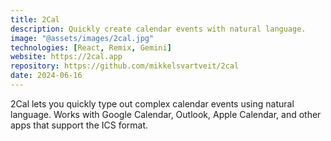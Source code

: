 ```yaml
---
title: 2Cal
description: Quickly create calendar events with natural language.
image: "@assets/images/2cal.jpg"
technologies: [React, Remix, Gemini]
website: https://2cal.app
repository: https://github.com/mikkelsvartveit/2cal
date: 2024-06-16
---
```



2Cal lets you quickly type out complex calendar events using natural language. Works with Google Calendar, Outlook, Apple Calendar, and other apps that support the ICS format.

<div class="mx-auto max-w-xs">
  <InlineVideo src="/assets/videos/2cal.mp4" width="886" height="1920" />
</div>
